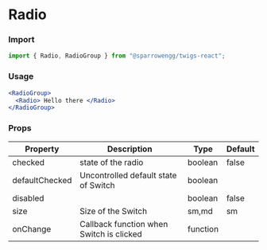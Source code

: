 
# Radio

### Import

```jsx
import { Radio, RadioGroup } from "@sparrowengg/twigs-react";
```
<Divider />

### Usage 
```jsx live
<RadioGroup>
  <Radio> Hello there </Radio>
</RadioGroup>
```
<Divider />

### Props

| Property       | Description                                | Type                    | Default |
|----------------|--------------------------------------------|-------------------------|---------|
| checked        | state of the radio                      | boolean | false   |
| defaultChecked | Uncontrolled default state of Switch     | boolean                 |         |
| disabled       |                                            | boolean                 | false   |
| size           | Size of the Switch                       | sm,md                   | sm      |
| onChange       | Callback function when Switch is clicked | function                |         |
